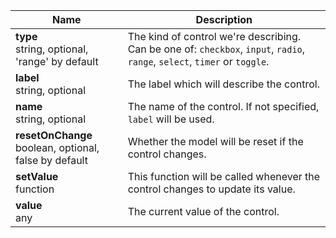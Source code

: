 | Name                                                      | Description                                                                                                                |
| --------------------------------------------------------- | -------------------------------------------------------------------------------------------------------------------------- |
| **type**<br/>string, optional, 'range' by default         | The kind of control we're describing. Can be one of: `checkbox`, `input`, `radio`, `range`, `select`, `timer` or `toggle`. |
| **label**<br/>string, optional                            | The label which will describe the control.                                                                                 |
| **name**<br/>string, optional                             | The name of the control. If not specified, `label` will be used.                                                           |
| **resetOnChange**<br/>boolean, optional, false by default | Whether the model will be reset if the control changes.                                                                                                                           |
| **setValue**<br/>function                                 | This function will be called whenever the control changes to update its value.                                             |
| **value**<br/>any                                         | The current value of the control.                                                                                          |
